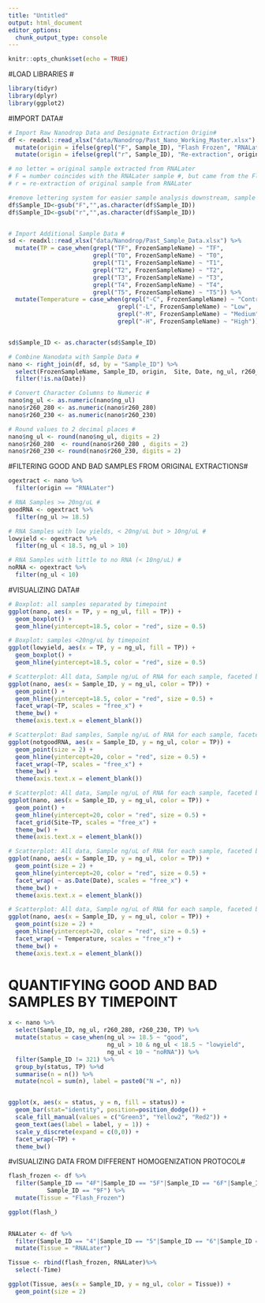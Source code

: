 ```yaml
---
title: "Untitled"
output: html_document
editor_options: 
  chunk_output_type: console
---
```


```r
knitr::opts_chunk$set(echo = TRUE)
```

#LOAD LIBRARIES #
```r
library(tidyr)
library(dplyr)
library(ggplot2)
```

#IMPORT DATA#
```r
# Import Raw Nanodrop Data and Designate Extraction Origin#
df <- readxl::read_xlsx("data/Nanodrop/Past_Nano_Working_Master.xlsx") %>%
  mutate(origin = ifelse(grepl("F", Sample_ID), "Flash Frozen", "RNALater")) %>%
  mutate(origin = ifelse(grepl("r", Sample_ID), "Re-extraction", origin))

# no letter = original sample extracted from RNALater
# F = number coincides with the RNALater sample #, but came from the Flash Frozen tissue
# r = re-extraction of original sample from RNALater 

#remove lettering system for easier sample analysis downstream, sample origin is denoted in "origin" column #
df$Sample_ID<-gsub("F","",as.character(df$Sample_ID))
df$Sample_ID<-gsub("r","",as.character(df$Sample_ID))


# Import Additional Sample Data #
sd <- readxl::read_xlsx("data/Nanodrop/Past_Sample_Data.xlsx") %>%
  mutate(TP = case_when(grepl("TF", FrozenSampleName) ~ "TF",
                        grepl("T0", FrozenSampleName) ~ "T0",
                        grepl("T1", FrozenSampleName) ~ "T1",
                        grepl("T2", FrozenSampleName) ~ "T2",
                        grepl("T3", FrozenSampleName) ~ "T3",
                        grepl("T4", FrozenSampleName) ~ "T4",
                        grepl("T5", FrozenSampleName) ~ "T5")) %>%
  mutate(Temperature = case_when(grepl("-C", FrozenSampleName) ~ "Control",
                               grepl("-L", FrozenSampleName) ~ "Low",
                               grepl("-M", FrozenSampleName) ~ "Medium",
                               grepl("-H", FrozenSampleName) ~ "High"))


sd$Sample_ID <- as.character(sd$Sample_ID)

# Combine Nanodata with Sample Data #
nano <- right_join(df, sd, by = "Sample_ID") %>%
  select(FrozenSampleName, Sample_ID, origin,  Site, Date, ng_ul, r260_280, r260_230,  TP, Temperature) %>%
  filter(!is.na(Date)) 

# Convert Character Columns to Numeric #
nano$ng_ul <- as.numeric(nano$ng_ul)
nano$r260_280 <- as.numeric(nano$r260_280)
nano$r260_230 <- as.numeric(nano$r260_230)

# Round values to 2 decimal places #
nano$ng_ul <- round(nano$ng_ul, digits = 2)
nano$r260_280  <- round(nano$r260_280 , digits = 2)
nano$r260_230 <- round(nano$r260_230, digits = 2)
```

#FILTERING GOOD AND BAD SAMPLES FROM ORIGINAL EXTRACTIONS#
```r
ogextract <- nano %>%
  filter(origin == "RNALater")

# RNA Samples >= 20ng/uL #
goodRNA <- ogextract %>%
  filter(ng_ul >= 18.5)

# RNA Samples with low yields, < 20ng/uL but > 10ng/uL #
lowyield <- ogextract %>%
  filter(ng_ul < 18.5, ng_ul > 10)

# RNA Samples with little to no RNA (< 10ng/uL) # 
noRNA <- ogextract %>%
  filter(ng_ul < 10)

```

#VISUALIZING DATA#
```r
# Boxplot: all samples separated by timepoint
ggplot(nano, aes(x = TP, y = ng_ul, fill = TP)) +
  geom_boxplot() +
  geom_hline(yintercept=18.5, color = "red", size = 0.5) 

# Boxplot: samples <20ng/uL by timepoint
ggplot(lowyield, aes(x = TP, y = ng_ul, fill = TP)) +
  geom_boxplot() +
  geom_hline(yintercept=18.5, color = "red", size = 0.5)

# Scatterplot: All data, Sample ng/uL of RNA for each sample, faceted by timepoint 
ggplot(nano, aes(x = Sample_ID, y = ng_ul, color = TP)) +
  geom_point() +
  geom_hline(yintercept=18.5, color = "red", size = 0.5) +
  facet_wrap(~TP, scales = "free_x") +
  theme_bw() +
  theme(axis.text.x = element_blank())

# Scatterplot: Bad samples, Sample ng/uL of RNA for each sample, faceted by timepoint 
ggplot(notgoodRNA, aes(x = Sample_ID, y = ng_ul, color = TP)) +
  geom_point(size = 2) +
  geom_hline(yintercept=20, color = "red", size = 0.5) +
  facet_wrap(~TP, scales = "free_x") +
  theme_bw() +
  theme(axis.text.x = element_blank())

# Scatterplot: All data, Sample ng/uL of RNA for each sample, faceted by timepoint 
ggplot(nano, aes(x = Sample_ID, y = ng_ul, color = TP)) +
  geom_point() +
  geom_hline(yintercept=20, color = "red", size = 0.5) +
  facet_grid(Site~TP, scales = "free_x") +
  theme_bw() +
  theme(axis.text.x = element_blank())

# Scatterplot: All data, Sample ng/uL of RNA for each sample, faceted by Date
ggplot(nano, aes(x = Sample_ID, y = ng_ul, color = TP)) +
  geom_point(size = 2) +
  geom_hline(yintercept=20, color = "red", size = 0.5) +
  facet_wrap( ~ as.Date(Date), scales = "free_x") +
  theme_bw() +
  theme(axis.text.x = element_blank())

# Scatterplot: All data, Sample ng/uL of RNA for each sample, faceted by Tank Temperature 
ggplot(nano, aes(x = Sample_ID, y = ng_ul, color = TP)) +
  geom_point(size = 2) +
  geom_hline(yintercept=20, color = "red", size = 0.5) +
  facet_wrap( ~ Temperature, scales = "free_x") +
  theme_bw() +
  theme(axis.text.x = element_blank())

```

# QUANTIFYING GOOD AND BAD SAMPLES BY TIMEPOINT #
```r
x <- nano %>%
  select(Sample_ID, ng_ul, r260_280, r260_230, TP) %>%
  mutate(status = case_when(ng_ul >= 18.5 ~ "good",
                            ng_ul > 10 & ng_ul < 18.5 ~ "lowyield",
                            ng_ul < 10 ~ "noRNA")) %>%
  filter(Sample_ID != 321) %>%
  group_by(status, TP) %>%d
  summarise(n = n()) %>%
  mutate(ncol = sum(n), label = paste0("N =", n))


ggplot(x, aes(x = status, y = n, fill = status)) +
  geom_bar(stat="identity", position=position_dodge()) +
  scale_fill_manual(values = c("Green3", "Yellow2", "Red2")) +
  geom_text(aes(label = label, y = 1)) +
  scale_y_discrete(expand = c(0,0)) +
  facet_wrap(~TP) +
  theme_bw()

```








#vISUALIZING DATA FROM DIFFERENT HOMOGENIZATION PROTOCOL#
```r
flash_frozen <- df %>%
  filter(Sample_ID == "4F"|Sample_ID == "5F"|Sample_ID == "6F"|Sample_ID == "7F"|Sample_ID == "8F"|
           Sample_ID == "9F") %>%
  mutate(Tissue = "Flash_Frozen")

ggplot(flash_)
  

RNALater <- df %>%
  filter(Sample_ID == "4"|Sample_ID == "5"|Sample_ID == "6"|Sample_ID == "7"|Sample_ID == "8"|Sample_ID == "9") %>%
  mutate(Tissue = "RNALater") 

Tissue <- rbind(flash_frozen, RNALater)%>% 
  select(-Time) 

ggplot(Tissue, aes(x = Sample_ID, y = ng_ul, color = Tissue)) +
  geom_point(size = 2)





```

